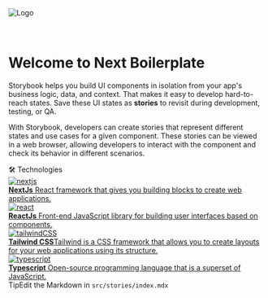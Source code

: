 

<Meta title="Home" />

<style>
  {`
    .center {
      width: 100%;
      display: flex;
      align-items: center;
      justify-content: center;
    }

    .textCenter {
      text-align: center;
    }

    .subheading {
      --mediumdark: '#999999';
      font-weight: 700;
      font-size: 13px;
      color: #999;
      letter-spacing: 6px;
      line-height: 24px;
      text-transform: uppercase;
      margin-bottom: 12px;
      margin-top: 40px;
    }

    .link-list {
      display: grid;
      grid-template-columns: 1fr;
      grid-template-rows: 1fr 1fr;
      row-gap: 10px;
    }

    @media (min-width: 620px) {
      .link-list {
        row-gap: 20px;
        column-gap: 20px;
        grid-template-columns: 1fr 1fr;
      }
    }

    @media all and (-ms-high-contrast:none) {
    .link-list {
        display: -ms-grid;
        -ms-grid-columns: 1fr 1fr;
        -ms-grid-rows: 1fr 1fr;
      }
    }

    .link-item {
      display: block;
      padding: 20px;
      border: 1px solid #00000010;
      border-radius: 5px;
      transition: background 150ms ease-out, border 150ms ease-out, transform 150ms ease-out;
      color: #333333;
      display: flex;
      align-items: flex-start;
    }

    .link-item:hover {
      border-color: #1EA7FD50;
      transform: translate3d(0, -3px, 0);
      box-shadow: rgba(0, 0, 0, 0.08) 0 3px 10px 0;
    }

    .link-item:active {
      border-color: #1EA7FD;
      transform: translate3d(0, 0, 0);
    }

    .link-item strong {
      font-weight: 700;
      display: block;
      margin-bottom: 2px;
    }

    .link-item-img-wrapper {
      height: 40px;
      width: 40px;
      margin-right: 15px;
      flex: none;
    }

    .link-item span,
    .link-item p {
      margin: 0;
      font-size: 14px;
      line-height: 20px;
    }

    .tip {
      display: inline-block;
      border-radius: 1em;
      font-size: 11px;
      line-height: 12px;
      font-weight: 700;
      background: #E7FDD8;
      color: #66BF3C;
      padding: 4px 12px;
      margin-right: 10px;
      vertical-align: top;
    }

    .tip-wrapper {
      font-size: 13px;
      line-height: 20px;
      margin-top: 40px;
      margin-bottom: 40px;
    }

    .tip-wrapper code {
      font-size: 12px;
      display: inline-block;
    }
  `}
</style>

<div className="center">
  <Image src="images/icon-512.png" alt="Logo" width={50} height={50} />
</div>

<br />
<br />

<h1 className="textCenter">Welcome to Next Boilerplate</h1>

Storybook helps you build UI components in isolation from your app's business logic, data, and context.
That makes it easy to develop hard-to-reach states. Save these UI states as **stories** to revisit during development, testing, or QA.

With Storybook, developers can create stories that represent different states and use cases for a given component. These stories can be viewed in a web browser, allowing developers to interact with the component and check its behavior in different scenarios.

<div className="subheading">🛠 Technologies</div>

<div className="link-list">
  <a className="link-item" href="https://nextjs.org" target="_blank">
    <div className="link-item-img-wrapper">
      <Image
        src="https://raw.githubusercontent.com/devicons/devicon/1119b9f84c0290e0f0b38982099a2bd027a48bf1/icons/nextjs/nextjs-original.svg"
        width={48}
        height={48}
        alt="nextjs"
      />
    </div>
    <span>
      <strong>NextJs</strong>
      React framework that gives you building blocks to create web applications.
    </span>
  </a>
  <a className="link-item" href="https://react.dev" target="_blank">
    <div className="link-item-img-wrapper">
      <Image
        src="https://raw.githubusercontent.com/devicons/devicon/1119b9f84c0290e0f0b38982099a2bd027a48bf1/icons/react/react-original.svg"
        width={48}
        height={48}
        alt="react"
      />
    </div>
    <span>
      <strong>ReactJs</strong>
      Front-end JavaScript library for building user interfaces based on components.
    </span>
  </a>
  <a className="link-item" href="https://tailwindcss.com" target="_blank">
    <div className="link-item-img-wrapper">
      <Image
        src="https://raw.githubusercontent.com/tandpfun/skill-icons/59059d9d1a2c092696dc66e00931cc1181a4ce1f/icons/TailwindCSS-Dark.svg"
        width={48}
        height={48}
        alt="tailwindCSS"
      />
    </div>
    <span>
      <strong>Tailwind CSS</strong>Tailwind is a CSS framework that allows you
      to create layouts for your web applications using its structure.
    </span>
  </a>
  <a
    className="link-item"
    href="https://www.typescriptlang.org"
    target="_blank"
  >
    <div className="link-item-img-wrapper">
      <Image
        src="https://raw.githubusercontent.com/devicons/devicon/1119b9f84c0290e0f0b38982099a2bd027a48bf1/icons/typescript/typescript-original.svg"
        width={48}
        height={48}
        alt="typescript"
      />
    </div>
    <span>
      <strong>Typescript</strong>
      Open-source programming language that is a superset of JavaScript.
    </span>
  </a>
</div>

<div className="tip-wrapper">
  <span className="tip">Tip</span>Edit the Markdown in
  <code>src/stories/index.mdx</code>
</div>
